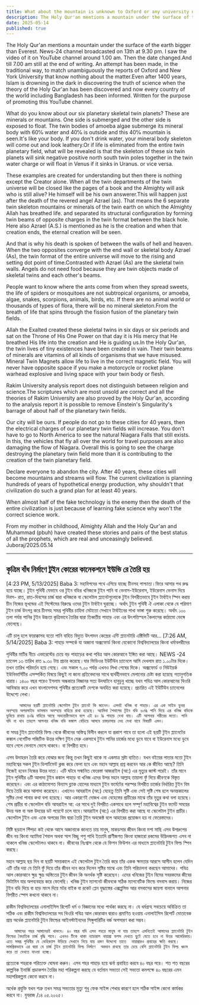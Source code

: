 ```yaml
---
title: What about the mountain is unknown to Oxford or any university or religion
description: The Holy Qur'an mentions a mountain under the surface of the earth bigger than Everest. News-24 channel broadcasted on 13th at 9.30 pm. I saw the video of it on YouTube channel around 1.00 am.
date: 2025-05-14
published: true
---
```


The Holy Qur'an mentions a mountain under the surface of the earth bigger than Everest. News-24 channel broadcasted on 13th at 9.30 pm. I saw the video of it on YouTube channel around 1.00 am. Then the date changed.And till 7.00 am still at the end of writing.  An attempt has been made, in the traditional way, to match unambiguously the reports of Oxford and New York University that know nothing about the matter.Even after 1400 years, Islam is drowning in the dark in discovering the truth of science when the theory of the Holy Qur'an has been discovered and now every country of the world including Bangladesh has been informed. Written for the purpose of promoting this YouTube channel.

What do you know about our six planetary skeletal twin planets? These are minerals or mountains. One side is submerged and the other side is exposed to float. The twin bodies of amoeba algae submerge its mineral body with 60℅ water and 40℅ is outside and this 40℅ mountain is seen.It's like your body. If you don't drink water, your mineral body skeleton will come out and look leathery.Or if life is eliminated from the entire twin planetary field, what will be revealed is that the skeleton of these six twin planets will sink negative positive north south twin poles together in the twin water charge or will float in Venus if it sinks in Uranus. or vice versa.


These examples are created for understanding but then there is nothing except the Creator alone. When all the twin departments of the twin universe will be closed like the pages of a book and the Almighty will ask who is still alive? He himself will be his own answerer.This will happen just after the death of the revered angel Azrael (as). That means the 6 separate twin skeleton mountains or minerals of the twin earth on which the Almighty Allah has breathed life.
and separated its structural configuration by forming twin beams of opposite charges in the twin format between the black hole. 
Here also Azrael (A.S.) is mentioned as he is the creation and when that creation ends, the eternal creation will be seen.

And that is why his death is spoken of between the walls of hell and heaven. When the two opposites converge with the end wall or skeletal body Azrael (As), the twin format of the entire universe will move to the rising and setting dot point of time.Contrasted with Azrael (As) are the skeletal twin walls. Angels do not need food because they are twin objects made of skeletal twins and each other's beams.

People want to know where the ants come from when they spread sweets, the life of spiders or mosquitoes are not subtropical organisms, or amoeba, algae, snakes, scorpions, animals, birds, etc. If there are no animal world or thousands of types of flora, there will be no mineral skeleton.From the breath of life that spins through the fission fusion of the planetary twin fields.

Allah the Exalted created these skeletal twins in six days or six periods and sat on the Throne of His One Power on that day it is His mercy that He breathed His life into the creation and He is guiding us.In the Holy Qur'an, the twin lives of tiny existences have been created in vain. Their twin beams of minerals are vitamins of all kinds of organisms that we have misused. Mineral Twin Magnets allow life to live in the correct magnetic field.
You will never have opposite space if you make a motorcycle or rocket plane warhead explosive and living space with your twin body or flesh.

Rakim University analysis report does not distinguish between religion and science.The scriptures which are most unsold are correct and all the theories of Rakim University are also proved by the Holy Qur'an, according to the analysis report it is possible to remove Einstein's Singularity's barrage of about half of the planetary twin fields.

Our city will be ours. If people do not go to these cities for 40 years, then the electrical charges of our planetary twin fields will increase. You don't have to go to North America to see the natural Niagara Falls that still exists. In
this, the vehicles that fly all over the world for travel purposes are also damaging the flow of Niagara. Overall this is going to see the charge destroying the planetary twin field more than it is contributing to the creation of the twin planetary field.

Declare everyone to abandon the city. After 40 years, these cities will become mountains and streams will flow. The current civilization is planning hundreds of years of hypothetical energy production, why shouldn't that civilization do such a grand plan for at least 40 years.

When almost half of the fake technology is the enemy then the death of the entire civilization is just because of learning fake science why won't the correct science work.

From my mother in childhood, Almighty Allah and the Holy Qur'an and Muhammad (pbuh) have created these stories and pairs of the best status of all the prophets, which are real and unceasingly believed.
Juboraj/2025.05.14

---

## কৃত্রিম বাঁধ নির্মাণে টুইন কোরের  কানেকশনে ইউভি রে তৈরি হয় 

[4:23 PM, 5/13/2025] Baba 3: মহাবিপদের পথে এগিয়ে যাচ্ছে চীনসহ পাশ্চাত্য।ফিরে আসার পথ রুদ্ধ হয়ে যাচ্ছে। 
টুইন পৃথিবী যেভাবে ওর টুইন বডির  খনিজকে টুইন পানি বা ভেনাস-ইউরেনাস, ইউরেনাস ভেনাস দিয়ে দিবস- রাত, রাত-দিবসের চার্জ দ্বারা খনিজকে বা স্কেলেটাল প্ল‍্যানেটগুলোকে টুইন বিপরীতভাবে টুইন টার্বাইন স্পিন করায় চীন নিজের ভূখন্ডের এই সিস্টেমের বিরুদ্ধে ওদের টুইন টার্বাইন ঘুরাচ্ছে। অর্থাৎ টুইন পৃথিবী ঐ এলাকা থেকে যে পরিমাণ টুইন চার্জ উৎপন্ন করে চীনসহ সমগ্র পৃথিবীর চাহিদা মেটাতো সেখানে টার্বাইনের পাখা ভাঙ্গা শুরু করেছে। অর্থাৎ ১০০ তলা পর্যন্ত পানির টুইন উচ্চতা কৃত্রিভাবে তৈরির দ্বারা তিব্বতীয় পাহাড় এবং এর উৎপত্তিস্হল কৈলাসের কাঠামো ভেঙ্গে ফেলেছে। 

এটি চালু হলে ফারাক্কাসহ যতো পানি বাহিত বিদ‍্যুত উৎপাদন কেন্দ্রের এন্টি প্ল‍্যানেটারি এক্টিভিটি আর…
[7:26 AM, 5/14/2025] Baba 3: পাহাড় সম্পর্কে যা অজানা অক্সফোর্ড কিংবা যেকোনো বিশ্ববিদ্যালয়ের কিংবা ধর্মাবলম্বীদের

পৃথিবীর মাটির নীচে এভারেস্টের চেয়ে বড় পাহাড়ের কথা পবিত্র আল কোরআনে ইঙ্গিত করা আছে। NEWS -24 চ‍্যানেল ১৩ তারিখ রাত ৯.৩০ টায় প্রচার করেছে।যার ভিডিওর  ইউটিউব চ‍্যানেলে আমি দেখলাম রাত ১.০০টার দিকে। তখন তারিখ পরিবর্তন হয়ে গেছে। এবং সকাল ৭.০০ পর্যন্ত এখনও লিখা শেষের দিকে।  অক্সফোর্ড ও নিউইয়র্ক ইউনিভার্সিটির এসম্পর্কিত বিষয়ে কিছুই না জানা প্রতিবেদনের সাথে দ্ব‍্যর্থহীনভাবে মেলানোর চেষ্টা করা হয়েছে গতানুগতিক ধারায়। ১৪০০ বছর পরেও ইসলাম অন্ধকারে বিজ্ঞানর সত‍্য উদঘাটনে হাবুডুবু খাচ্ছে যখন পবিত্র আল কোরআনের থিওরি আবিস্কার করে এখন বাংলাদেশসহ পৃথিবীর প্রত‍্যেকটি দেশকে অবহিত করা হয়েছে। প্রচারিত এই ইউটিউব চ‍্যানেলের উদ্দেশ‍্যে লেখা। 

         আমাদের ছয়টি প্ল‍্যানেটারি স্কেলেটাল টুইন প্ল‍্যানেট কি জানেন। এসবই খনিজ বা পাহাড়। এর এক সাইড ডুবন্ত অবস্হায় অপরসাইড ভাসমান অবস্হায় বাহিরে রাখা হয়েছে। অ‍্যামিবা শৈবালের টূইন বডি ৬০℅ পানি দিয়ে এর খনিজ বডিকে ডুবিয়ে রাখায় ৪০℅ বাহিরে আছে অভ‍্যন্তরীণভাবে বলে এই ৪০ ℅ পাহাড় দেখা যায়। এটি আপনার শরীরের মতো। পানি যদি না খান তাহলে আপনার খনিজ বডি কঙ্কাল বেড়িয়ে আসবে চামড়াসার দেহ দেখা যাবে বিষয়টি এমন।
বা সমগ্র টুইন প্ল‍্যানেটারি ফিল্ড থেকে জীবনের অস্তিত্ব বিলীন করলে যা প্রকাশ পাবে তা হলো এই ছয়টি টুইন প্ল‍্যানেটের কঙ্কাল নেগেটিভ পজিটিভ  উত্তর দক্ষিণ টুইন মেরু একসাথে টুইন পানির চার্জের মধ‍্যে ডুবে যাবে বা ইউরেনাস মধ‍্যে ডুবে যাবে গেলে ভেনাসে ভেসে থাকবে। বা বিপরীত হবে।
 
এসব  উদাহরন তৈরি করে বোঝার জন‍্য কিন্তু তখন কিছুই থাকে না একমাত্র স্রষ্টা ব‍্যতিত। যখন বইয়ের পাতার মতো টুইন মহাবিশ্বের সকল টুইন ডিপার্টমেন্ট  ক্লজ করে ফেলা হবে এবং মহান আল্লাহ প্রশ্ন করবেন আর কে জীবিত আছে? তিনি নিজেই হবেন নিজের উত্তর দাতা। এটি ঘটবে সন্মানিত ফেরেস্তা আজরাইল  (আ:)  এর মৃত‍্যুর জাস্ট পরেই। তাঁর মানে টুইন পৃথিবীর ৬টি আলাদা টুইন কঙ্কাল পাহাড় বা খনিজ এদের উপর মহান আল্লাহ তায়ালা ফুঁ দিয়ে জীবণকে বিস্তৃত করেছেন।  এবং এর কাঠামোগত বিন‍্যাস ব্ল‍্যাক হোলের মাধ‍্যমে টুইন ফর্মেটের পরস্পর বিপরীত চার্জের নির্ধারিত টুইন বিম দিয়ে তৈরি করে আলাদা করেছেন। 
এখানেও আযরাইল (আ:) যেহেতু তিনি সৃষ্টি এবং সেই সৃষ্টি শেষ হলে অনন্তকালের সৃষ্টির দেখা পাবার কথা বলা হয়েছে। আর একারণেই দোজখ এবং বেহেস্তের প্রাচীরের মাঝে তাঁর মৃতুর কথা বলা হয়েছে। শেষ প্রাচীর বা স্কেলেটাল বডি আযরাইল আ: এর সাথে দুই বিপরীত একসাথে হলে সম্পূর্ণ মহাবিশ্বের টুইন ফর্মেট সময়ের উদয় অস্ত বা অস্ত উদয়ের ডট পয়েন্টে চলে যাবে।আযরাইল (আ:) এর বিপরীত করা আছে যা স্কেলেটাল টুইন প্রাচীর। স্কেলেটাল টুইন এবং  একে অপরের বিম দ্বারা তৈরি টুইন অবজেক্ট বলে আহারের প্রয়োজন হয় না ফেরেস্তাদের।

মিষ্টি ছড়ালে পিঁপড়া কই থেকে আসে অজানাকে জানতে চায় মানুষ, মাকড়সার জীবন কিংবা মশা মাছি এসব উপদ্রুপের জীব নয় কিংবা অ‍্যামিবা শৈবাল অথবা সাপ বিচ্ছু পশু পাখি ইত‍্যাদি প্রাণীজগত কিংবা হাজারো রকমের উদ্ভিদজগত  এসব না থাকলে খনিজ স্কেলেটালও থাকবে না।
 জীবনের নিঃশ্বাস থেকে যে ফিশন ফিউশন এর মাধ‍্যমে  প্ল‍্যানেটারি টুইন ফিল্ড স্পিন করছে। 

মহান আল্লাহ  ছয় দিন বা ছয়টি সময়কালে এই স্কেলেটাল টুইন তৈরি করে তাঁর একক ক্ষমতার আরসে আসীন হলেন যেদিন এটি তাঁর দয়া যে তিনি ফুঁ দিয়ে তাঁর জীবন দান করে দিলেন সৃষ্টির মাঝে এবং তিনি পরিচালনা করছেন আমাদের। পবিত্র আল কোরআনে ক্ষুদ্র ক্ষুদ্র অস্তিতের টুইন জীবন কি অনর্থক সৃষ্টি করেছেন। এদের খনিজের টুইন বিমের সবরকমের জীবের ভিটামিন যার অপব‍্যবহার করে ফেলেছি। খনিজ টুইন ম‍্যাগনেট জীবনকে সঠিক ম‍্যাগনেটিক ফিল্ডে বসবাস করায়। নিজের টুইন বডি দিয়ে বা হাড় মাংস দিয়ে মটর বাইক বা রকেট প্লেন যুদ্ধাস্তের এক্সপ্লুসিভ আর বসবাসের জায়গা বানালে আপনার বিপরীত স্পেস কখনো থাকবে না। 

রাকীম বিশ্ববিদ্যালয়ের এনালাইসিস রিপোর্ট ধর্ম ও বিজ্ঞানের মধ‍্যে পার্থক্য করছে না। যে  ধর্মগ্রন্হ সবচেয়ে অবিক্রিত তা সঠিক এবং রাকীম বিশ্ববিদ্যালয়ের সব থিওরি পবিত্র আল কোরআন দ্বারাও প্রমাণিত হওয়ায় এনালাইসিস রিপোর্ট মোতাবেক প্রায় অর্ধেক প্ল‍্যানেটারি টুইন ফিল্ডের আইনস্টাইনদের সিঙ্গুলারিটির বর্জ অপসারণ করা সম্ভব। 

       আমাদের শহর আমাদেরই থাকবে। ৪০ বছর যদি এসব শহরে মানুষ না যায় তাহলে এমনিতেই আমাদের প্ল‍্যানেটারি টুইন ফিল্ডের বৈদ‍্যতিক চার্জ বৃদ্ধি পাবে। এখনও টিকে থাকা ন‍্যাচারাল নায়াগ্রা ফলস দেখতে ছুটে যেতে হবে না উত্তর আমেরিকায়। এতে সমগ্র পৃথিবীর যে ভেহিক‍্যাল উড়িয়ে সেখানে নিয়ে যায় ভ্রমণ উদ্দেশ‍্যে তাতে  নায়াগ্রারও প্রবাহের ক্ষতি করছে। সামগ্রিকভাবে এর দ্বারা যে চার্জ টুইন প্ল‍্যানেটারি ফিল্ড নির্মাণে  অবদান রাখছে তার চেয়ে বেশি প্ল‍্যানেটারি টুইন ফিল্ড ধ্বংস করে তা দেখতে যাওয়া হচ্ছে। 

প্রত‍্যেকে শহরকে পরিত‍্যক্ত ঘোষনা করুন। এসব শহর পাহাড় হয়ে ঝর্না প্রবাহিত করবে ৪০ বছর পরে। শত শত বছরের কাল্পনিক ইনার্জি প্রডাকশন তৈরির মহা পরিকল্পনা করছে যে  বর্তমান সভ‍্যতা সেই সভ‍্যতা কমপক্ষে ৪০ বছরের এমন মহাপরিকল্পনা কেনো করবে না। 

অর্ধেক প্রযুক্তি যখন শত্রু তখন সমগ্র সভ‍্যতার মৃত‍্যু শুধু ফেক সাইন্স শেখার কারণে হলে সঠিক সাইন্স কেনো কার্যকর করবে না।
যুবরাজ /১৪ ০৫.২০২৫।
